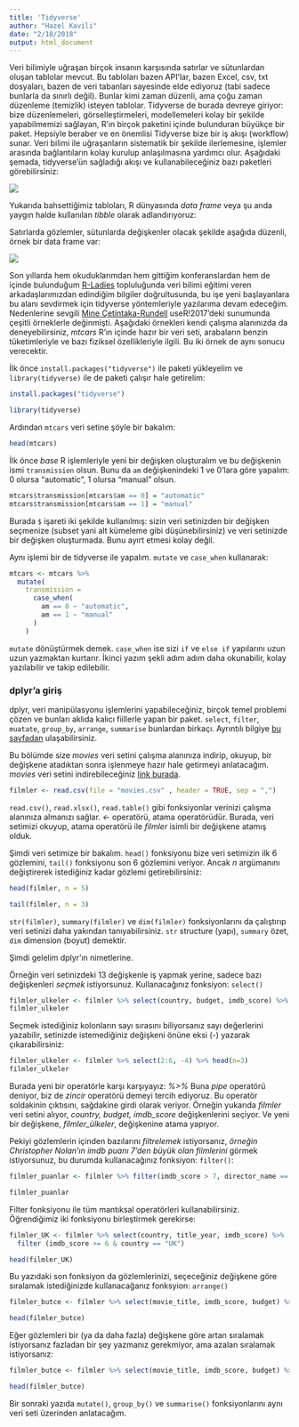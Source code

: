 ```yaml
---
title: 'Tidyverse'
author: "Hazel Kavili"
date: "2/18/2018"
output: html_document
---
```


Veri bilimiyle uğraşan birçok insanın karşısında satırlar ve sütunlardan oluşan tablolar mevcut. Bu tabloları bazen API'lar, bazen Excel, csv, txt dosyaları, bazen de veri tabanları sayesinde elde ediyoruz (tabi sadece bunlarla da sınırlı değil). Bunlar kimi zaman düzenli, ama çoğu zaman düzenleme (temizlik) isteyen tablolar. Tidyverse de burada devreye giriyor: bize düzenlemeleri, görselleştirmeleri, modellemeleri kolay bir şekilde yapabilmemizi sağlayan, R'ın birçok paketini içinde bulunduran büyükçe bir paket. Hepsiyle beraber ve en önemlisi Tidyverse bize bir iş akışı (workflow) sunar. Veri bilimi ile uğraşanların sistematik bir şekilde ilerlemesine, işlemler arasında bağlantıların kolay kurulup anlaşılmasına yardımcı olur. Aşağıdaki şemada, tidyverse'ün sağladığı akışı ve kullanabileceğiniz bazı paketleri görebilirsiniz:

![](https://github.com/UniversalTourist/VeriDefteriNotlar/blob/master/VeriDefteri/workflow3.png?raw=true)


Yukarıda bahsettiğimiz tabloları, R dünyasında *data frame* veya şu anda yaygın halde kullanılan *tibble* olarak adlandırıyoruz:

Satırlarda gözlemler, sütunlarda değişkenler olacak şekilde aşağıda düzenli, örnek bir data frame var:

![](https://github.com/UniversalTourist/VeriDefteriNotlar/blob/master/VeriDefteri/dataframe.png?raw=true)

Son yıllarda hem okuduklarımdan hem gittiğim konferanslardan hem de içinde bulunduğum [R-Ladies](https://rladies.org) topluluğunda veri bilimi eğitimi veren arkadaşlarımızdan edindiğim bilgiler doğrultusunda, bu işe yeni başlayanlara bu alanı sevdirmek için tidyverse yöntemleriyle yazılarıma devam edeceğim. Nedenlerine sevgili [Mine Çetintaka-Rundell](https://github.com/mine-cetinkaya-rundel/2017-07-05-teach-ds-to-new-user) useR!2017'deki sunumunda çeşitli örneklerle değinmişti. Aşağıdaki örnekleri kendi çalışma alanınızda da deneyebilirsiniz, *mtcars* R'ın içinde hazır bir veri seti, arabaların benzin tüketimleriyle ve bazı fiziksel özellikleriyle ilgili. Bu iki örnek de aynı sonucu verecektir. 

İlk önce `install.packages("tidyverse")` ile paketi yükleyelim ve `library(tidyverse)` ile de paketi çalışır hale getirelim:

```r
install.packages("tidyverse")
```

```r
library(tidyverse)
```

Ardından `mtcars` veri setine şöyle bir bakalım:
```r
head(mtcars)
```

İlk önce *base* R işlemleriyle yeni bir değişken oluşturalım ve bu değişkenin ismi `transmission` olsun. Bunu da `am` değişkenindeki 1 ve 0'lara göre yapalım: 0 olursa "automatic", 1 olursa "manual" olsun. 
 
```r
mtcars$transmission[mtcars$am == 0] = "automatic"
mtcars$transmission[mtcars$am == 1] = "manual"
```
Burada `$` işareti iki şekilde kullanılmış: sizin veri setinizden bir değişken seçmenize (subset yani alt kümeleme gibi düşünebilirsiniz) ve veri setinizde bir değişken oluşturmada. Bunu ayırt etmesi kolay değil.

Aynı işlemi bir de tidyverse ile yapalım. `mutate` ve `case_when` kullanarak:

```r
mtcars <- mtcars %>%
  mutate(
    transmission = 
      case_when(
        am == 0 ~ "automatic",
        am == 1 ~ "manual"
      )
    )
```

`mutate` dönüştürmek demek. `case_when` ise sizi `if` ve `else if` yapılarını uzun uzun yazmaktan kurtarır. İkinci yazım şekli adım adım daha okunabilir, kolay yazılabilir ve takip edilebilir. 

### dplyr'a giriş
dplyr, veri manipülasyonu işlemlerini yapabileceğiniz, birçok temel problemi çözen ve bunları aklıda kalıcı fiillerle yapan bir paket.  `select`,  `filter`,  `muatate`,  `group_by`,  `arrange`,  `summarise` bunlardan birkaçı. Ayrıntılı bilgiye [bu sayfadan](http://dplyr.tidyverse.org) ulaşabilirsiniz.

Bu bölümde size *movies* veri setini çalışma alanınıza indirip, okuyup, bir değişkene atadıktan sonra işlenmeye hazır hale getirmeyi anlatacağım. *movies* veri setini indirebileceğiniz [link burada](https://www.dropbox.com/s/009shbt1l8kvq0e/movies.csv?dl=0).  

```r
filmler <- read.csv(file = "movies.csv" , header = TRUE, sep = ",") 
```

`read.csv()`, `read.xlsx()`, `read.table()` gibi fonksiyonlar verinizi çalışma alanınıza almanızı sağlar. 
*<-* operatörü, atama operatörüdür. Burada, veri setimizi okuyup, atama operatörü ile *filmler* isimli bir değişkene atamış olduk.

Şimdi veri setimize bir bakalım. `head()` fonksiyonu bize veri setimizin ilk 6 gözlemini, `tail()` fonksiyonu son 6 gözlemini veriyor. Ancak *n* argümanını değiştirerek istediğiniz kadar gözlemi getirebilirsiniz:

```r
head(filmler, n = 5)
```

```r
tail(filmler, n = 3)
```

`str(filmler)`, `summary(filmler)` ve `dim(filmler)` fonksiyonlarını da çalıştırıp veri setinizi daha yakından tanıyabilirsiniz. `str` structure (yapı), `summary` özet, `dim` dimension (boyut) demektir. 

Şimdi gelelim dplyr'ın nimetlerine. 

Örneğin veri setinizdeki 13 değişkenle iş yapmak yerine, sadece bazı değişkenleri *seçmek* istiyorsunuz. Kullanacağınız fonksiyon: `select()`

```r
filmler_ulkeler <- filmler %>% select(country, budget, imdb_score) %>% head(n=3)
filmler_ulkeler
```

Seçmek istediğiniz kolonların sayı sırasını biliyorsanız sayı değerlerini yazabilir, setinizde istemediğiniz değişkeni önüne eksi (-) yazarak çıkarabilirsiniz:

```r
filmler_ulkeler <- filmler %>% select(2:6, -4) %>% head(n=3)
filmler_ulkeler
```

Burada yeni bir operatörle karşı karşıyayız: *%>%* 
Buna *pipe* operatörü deniyor, biz de *zincir* operatörü demeyi tercih ediyoruz. Bu operatör soldakinin çıktısını, sağdakine girdi olarak veriyor. Örneğin yukarıda *filmler* veri setini alıyor, *country, budget, imdb_score* değişkenlerini seçiyor. Ve yeni bir değişkene, *filmler_ülkeler*, değişkenine atama yapıyor. 

Pekiyi gözlemlerin içinden bazılarını *filtrelemek* istiyorsanız, *örneğin Christopher Nolan'ın imdb puanı 7'den büyük olan filmlerini* görmek istiyorsunuz, bu durumda kullanacağınız fonksiyon: `filter()`:

```r
filmler_puanlar <- filmler %>% filter(imdb_score > 7, director_name == "Christopher Nolan")

filmler_puanlar
```

Filter fonksiyonu ile tüm mantıksal operatörleri kullanabilirsiniz. Öğrendiğimiz iki fonksiyonu birleştirmek gerekirse:

```r
filmler_UK <- filmler %>% select(country, title_year, imdb_score) %>% 
  filter (imdb_score >= 6 & country == "UK") 

head(filmler_UK)
```

Bu yazıdaki son fonksiyon da gözlemlerinizi, seçeceğiniz değişkene göre sıralamak istediğinizde kullanacağanız fonksyion: `arrange()`

```r
filmler_butce <- filmler %>% select(movie_title, imdb_score, budget) %>% arrange(budget)

head(filmler_butce)
```

Eğer gözlemleri bir (ya da daha fazla) değişkene göre artan sıralamak istiyorsanız fazladan bir şey yazmanız gerekmiyor, ama azalan sıralamak istiyorsanız:

```r
filmler_butce <- filmler %>% select(movie_title, imdb_score, budget) %>% arrange(desc(budget))

head(filmler_butce)
```

Bir sonraki yazıda `mutate()`, `group_by()` ve `summarise()` fonksiyonlarını aynı veri seti üzerinden anlatacağım.